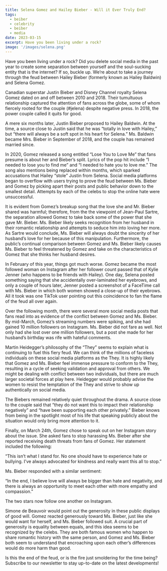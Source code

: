 ```yaml
---
title: Selena Gomez and Hailey Bieber - Will it Ever Truly End? 
tags:
  - beiber
  - celebrity
  - beiber
  - media
date: 2023-03-15
excerpt: Have you been living under a rock?
image: '/images/selena.png'
---
```


Have you been living under a rock? Did you delete social media in the past year to create some separation between yourself and the soul-sucking entity that is the internet? If so, buckle up. We’re about to take a journey through the feud between Hailey Bieber (formerly known as Hailey Baldwin) and Selena Gomez.

Canadian superstar Justin Bieber and Disney Channel royalty Selena Gomez dated on and off between 2010 and 2018. Their tumultuous relationship captured the attention of fans across the globe, some of whom fiercely rooted for the couple (#jelena) despite negative press. In 2018, the power couple called it quits for good. 

A mere six months later, Justin Bieber proposed to Hailey Baldwin. At the time, a source close to Justin said that he was “totally in love with Hailey,” but “there will always be a soft spot in his heart for Selena.” Ms. Baldwin became Mrs. Bieber in September of 2018, and the couple has remained married since.

In 2020, Gomez released a song entitled “Lose You to Love Me” that fans presume is about her and Bieber’s split. Lyrics of the pop hit include “I needed to lose you to find me” and “I needed to hate you to love me.” The song also mentions being replaced within months, which sparked accusations that Hailey “stole” Justin from Selena. Social media platforms began to overflow with users trying to prove the feud between Ms. Bieber and Gomez by picking apart their posts and public behavior down to the smallest detail. Attempts by each of the celebs to stop the online hate were unsuccessful.

It is evident from Gomez’s breakup song that the love she and Mr. Bieber shared was harmful; therefore, from the the viewpoint of Jean-Paul Sartre, the separation allowed Gomez to take back some of the power that she gave Mr. Bieber. Ms. Bieber likely seeks recognition from her husband in their romantic relationship and attempts to seduce him into loving her more. As Sartre would conclude, Ms. Bieber will always doubt the sincerity of her husband’s love for her because of this manipulation. Furthermore, the public’s continual comparison between Gomez and Ms. Bieber likely causes Ms. Bieber to feel threatened by Gomez and take on the characteristics of Gomez that she thinks her husband desires.  

In February of this year, things got much worse. Gomez became the most followed woman on Instagram after her follower count passed that of Kylie Jenner (who happens to be friends with Hailey). One day, Selena posted something saying that she accidentally over-laminated her eyebrows, and only a couple of hours later, Jenner posted a screenshot of a FaceTime call with Ms. Bieber in which both women showed a close-up of their eyebrows. All it took was one TikTok user pointing out this coincidence to fan the flame of the feud all over again.

Over the following month, there were several more social media posts that fans read into as evidence of the conflict between Gomez and Ms. Bieber. By mid-March, Gomez’s streaming numbers were spiking, and she had gained 10 million followers on Instagram. Ms. Bieber did not fare as well. Not only had she lost over one million followers, but a post she made for her husband’s birthday was rife with hateful comments. 

Martin Heidegger’s philosophy of the “They” seems to explain what is continuing to fuel this fiery feud. We can think of the millions of faceless individuals on these social media platforms as the They. It is highly likely that Gomez and Ms. Bieber feel immense pressure to conform to the They, resulting in a cycle of seeking validation and approval from others. We might be dealing with conflict between two individuals, but there are much larger societal forces at play here. Heidegger would probably advise the women to resist the temptation of the They and strive to show up authentically on social media. 
 
The Biebers remained relatively quiet throughout the drama. A source close to the couple said that “they do not want this to impact their relationship negatively” and “have been supporting each other privately.” Bieber knows from being in the spotlight most of his life that speaking publicly about the situation would only bring more attention to it.

Finally, on March 24th, Gomez chose to speak out on her Instagram story about the issue. She asked fans to stop harassing Ms. Bieber after she reported receiving death threats from fans of Gomez. Her statement included the following: 

“This isn’t what I stand for. No one should have to experience hate or bullying. I’ve always advocated for kindness and really want this all to stop.”

Ms. Bieber responded with a similar sentiment:

“In the end, I believe love will always be bigger than hate and negativity, and there is always an opportunity to meet each other with more empathy and compassion.”

The two stars now follow one another on Instagram. 

Simone de Beauvoir would point out the generosity in these public displays of good will. Gomez reacted generously toward Ms. Bieber, just like she would want for herself, and Ms. Bieber followed suit. A crucial part of generosity is equality between equals, and this idea seems to be recognized by the celebs. They are both famous women who happen to share romantic history with the same person, and Gomez and Ms. Bieber both seem to understand that encroaching upon each other’s differences would do more harm than good.

Is this the end of the feud, or is the fire just smoldering for the time being? Subscribe to our newsletter to stay up-to-date on the latest developments!
